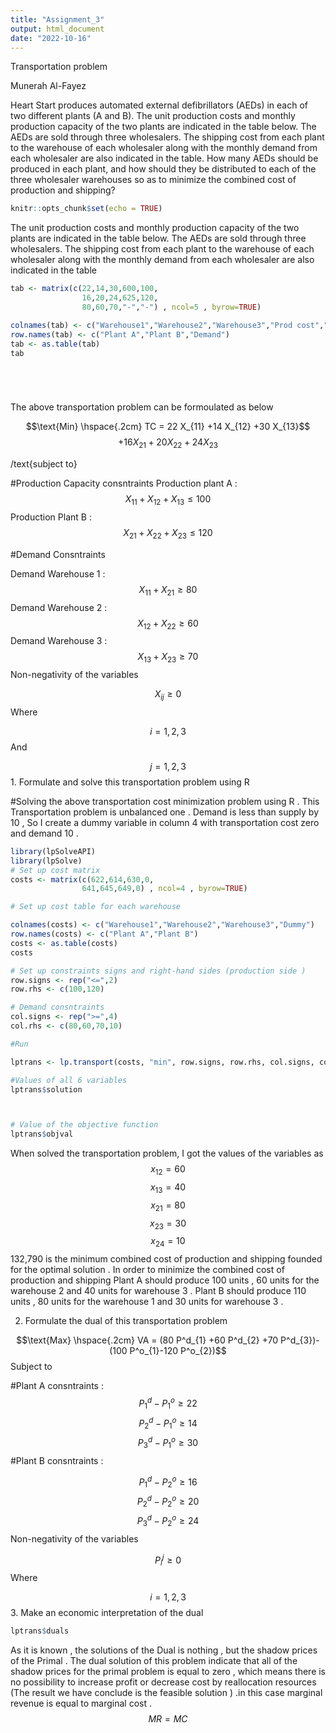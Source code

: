 ---
title: "Assignment_3"
output: html_document
date: "2022-10-16"
---


Transportation problem


Munerah Al-Fayez 


Heart Start produces automated external defibrillators (AEDs) in each of two different 
plants (A and B). The unit production costs and monthly production capacity of the two 
plants are indicated in the table below. The AEDs are sold through three wholesalers. The 
shipping cost from each plant to the warehouse of each wholesaler along with the 
monthly demand from each wholesaler are also indicated in the table. How many AEDs 
should be produced in each plant, and how should they be distributed to each of the three 
wholesaler warehouses so as to minimize the combined cost of production and shipping? 

```{r}
knitr::opts_chunk$set(echo = TRUE)

```

The unit production costs and monthly production capacity of the two 
plants are indicated in the table below. The AEDs are sold through three wholesalers. The 
shipping cost from each plant to the warehouse of each wholesaler along with the 
monthly demand from each wholesaler are also indicated in the table

```{r}
tab <- matrix(c(22,14,30,600,100,
                16,20,24,625,120,
                80,60,70,"-","-") , ncol=5 , byrow=TRUE)

colnames(tab) <- c("Warehouse1","Warehouse2","Warehouse3","Prod cost","Prod Capacity") 
row.names(tab) <- c("Plant A","Plant B","Demand")
tab <- as.table(tab)
tab






```

The above transportation problem can be formoulated as below 

  $$\text{Min} \hspace{.2cm} TC = 22 X_{11} +14 X_{12} +30 X_{13}$$
  $$+ 16 X_{21} + 20 X_{22} + 24 X_{23} $$

/text{subject to}

#Production Capacity consntraints 
Production plant A :
$$ X_{11} +X_{12}+X_{13} \le 100 $$
Production Plant B :
$$ X_{21} +X_{22}+X_{23} \le 120 $$


#Demand Consntraints 

Demand Warehouse 1 :
$$ X_{11} + X_{21} \ge 80 $$
Demand Warehouse 2 :
$$ X_{12} + X_{22} \ge 60 $$
Demand Warehouse 3 :
$$ X_{13} + X_{23} \ge 70 $$
Non-negativity of the variables

$$ X_{ij} \ge 0 $$
Where 

$$ i = 1,2,3 $$
And 

$$ j = 1,2,3 $$
1. Formulate and solve this transportation problem using R

#Solving the above transportation cost minimization problem using R . This Transportation problem is unbalanced one . Demand is less than supply by 10 , So I create a dummy variable in column 4 with transportation cost zero and demand 10 .

```{r}
library(lpSolveAPI)
library(lpSolve)
# Set up cost matrix
costs <- matrix(c(622,614,630,0,
                641,645,649,0) , ncol=4 , byrow=TRUE)

# Set up cost table for each warehouse 

colnames(costs) <- c("Warehouse1","Warehouse2","Warehouse3","Dummy") 
row.names(costs) <- c("Plant A","Plant B")
costs <- as.table(costs)
costs

```

```{r}
# Set up constraints signs and right-hand sides (production side )
row.signs <- rep("<=",2)
row.rhs <- c(100,120)

# Demand consntraints 
col.signs <- rep(">=",4)
col.rhs <- c(80,60,70,10)

#Run

lptrans <- lp.transport(costs, "min", row.signs, row.rhs, col.signs, col.rhs)

#Values of all 6 variables
lptrans$solution




```

```{r}
# Value of the objective function
lptrans$objval
```
When solved the transportation problem, I got the values of the variables as
$$x_{12}= 60$$
$$x_{13}= 40$$
$$x_{21}= 80$$
$$x_{23}= 30$$
$$x_{24}= 10$$
 132,790 is the minimum  combined cost of production and shipping founded for the optimal solution . 
In order to minimize the combined cost of production and shipping 
Plant A should produce 100 units , 60 units for the warehouse 2 and 40 units for warehouse 3 . 
Plant B should produce 110 units , 80 units for the warehouse 1 and 30 units for warehouse 3 . 


2. Formulate the dual of this transportation problem


$$\text{Max} \hspace{.2cm} VA = (80 P^d_{1} +60 P^d_{2} +70 P^d_{3})-(100 P^o_{1}-120 P^o_{2})$$
Subject to 

#Plant A consntraints :
$$ P^d_{1} -P^o_{1} \ge 22 $$
$$ P^d_{2} -P^o_{1} \ge 14 $$
$$ P^d_{3} -P^o_{1} \ge 30 $$
#Plant B consntraints :

$$ P^d_{1} -P^o_{2} \ge 16 $$
$$ P^d_{2} -P^o_{2} \ge 20 $$
$$ P^d_{3} -P^o_{2} \ge 24 $$
Non-negativity of the variables

$$ P^j_{i} \ge 0 $$
Where 

$$ i = 1,2,3 $$
3. Make an economic interpretation of the dual
```{r}
lptrans$duals
```

As it is known , the solutions of the Dual is nothing , but the shadow prices of the Primal .
The dual solution of this problem indicate that all of the shadow prices for the primal problem is equal to zero , which means there is no possibility to increase profit or decrease cost by reallocation resources (The result we have conclude is the feasible solution ) .in this case marginal revenue is equal to marginal cost . 
$$MR =MC $$








